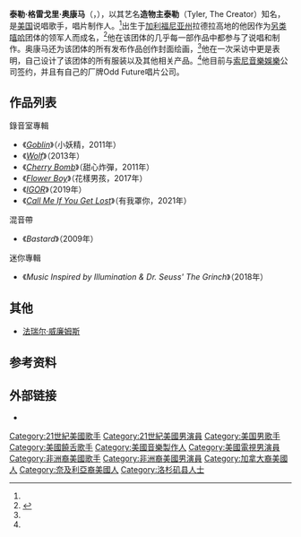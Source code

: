 {{Infobox musical artist
|name = 造物主泰勒<br>Tyler, The Creator
|image = Tyler, The Creator (8048745695) (cropped).jpg
|caption =  2012年，造物主泰勒
|background = solo_singer
|birth_name = 泰勒·格雷戈里·奥康马<br>Tyler Gregory Okonma<ref name=tylergregoryokonmahuffingtonpost>{{cite web |author= |url=http://www.huffingtonpost.com/2011/12/23/tyler-the-creator-arrested_n_1167971.html |title=Tyler Gregory Okonma, Rapper Known As 'Tyler, The Creator,' Arrested At The Roxy Theatre |publisher=Huffington Post |date=December 23, 2011 |accessdate=April 20, 2012 |archive-date=2016-03-10 |archive-url=https://web.archive.org/web/20160310212714/http://www.huffingtonpost.com/2011/12/23/tyler-the-creator-arrested_n_1167971.html |dead-url=no }}</ref>
|alias = Wolf Haley <!--   Noted music video director under the name -->
|birth_date = {{birth date and age|1991|3|6}}
|origin = {{USA}}[[加利福尼亚州|加利福尼亚州]]拉德拉高地<ref name=nytimes/>
|genre= [[嘻哈乐|嘻哈乐]]
|occupation = 说唱歌手、唱片制作人、音乐录像带导演<ref name=nytimes>Caramanica, Jon (May 4, 2011). [http://www.nytimes.com/2011/05/08/arts/music/tyler-the-creator-of-odd-future-and-goblin.html?pagewanted=all "Tyler, the Creator, of Odd Future and 'Goblin'"] {{Wayback|url=http://www.nytimes.com/2011/05/08/arts/music/tyler-the-creator-of-odd-future-and-goblin.html?pagewanted=all |date=20170701105626 }}, ''[[New_York_Times|New York Times]]</ref><ref name=semtex>{{Cite web |url=http://vimeo.com/26608736 |title=LUNCH WITH TYLER on Vimeo |accessdate=2013-05-20 |archive-date=2016-01-27 |archive-url=https://web.archive.org/web/20160127015641/https://vimeo.com/26608736 |dead-url=no }}</ref>
|instrument = 声乐
|years_active = 2006年至今
|label = [[XL_Recordings|XL Recordings]] (2011)<br>[[Odd_Future_Records|Odd Future]], [[RED_Distribution|RED Distribution]] (2011-)<!-- NO PROOF FOR DEF JAM. -->
|associated_acts = {{hlist|[[Odd_Future|Odd Future]]|[[I_Smell_Panties|I Smell Panties]]|[[ASAP_Rocky|ASAP Rocky]]|[[Frank_Ocean|Frank Ocean]]|[[Kali_Uchis|Kali Uchis]]|[[法瑞尔·威廉姆斯|Pharrell Williams]]|[[贾登·史密斯|Jaden Smith]]|[[Steve_Lacy|Steve Lacy]]}}
| signature  = Tyler, the Creator's signature.svg
|website = {{URL|oddfuture.com}}
}}
'''泰勒·格雷戈里·奥康马'''（{{lang-en|Tyler Gregory Okonma}}，{{bd|1991年|3月6日}}），以其艺名'''造物主泰勒'''（Tyler, The Creator）知名，是[[美国|美国]]说唱歌手，唱片制作人。<ref name=semtex/>出生于[[加利福尼亚州|加利福尼亚州]]拉德拉高地的他因作为[[另类嘻哈|另类嘻哈]]团体{{link-en|Odd Future|Odd Future}}的领军人而成名，<ref>{{cite web |author=Caroline Ryder |url=http://www.laweekly.com/2010-10-14/music/the-future-is-odd/ |title=The Future Is Odd – Page 1 – Music – Los Angeles |publisher=LA Weekly |date=October 14, 2010 |accessdate=February 19, 2011 |archive-date=2012-07-30 |archive-url=https://www.webcitation.org/69YCKBHPj?url=http://www.laweekly.com/2010-10-14/music/the-future-is-odd/ |dead-url=no }}</ref>他在该团体的几乎每一部作品中都参与了说唱和制作。奥康马还为该团体的所有发布作品创作封面绘画，<ref name=nytimes/>他在一次采访中更是表明，自己设计了该团体的所有服装以及其他相关产品。<ref name=semtex/>他目前与[[索尼音樂娛樂|索尼音樂娛樂]]公司签约，并且有自己的厂牌Odd Future唱片公司。

==作品列表==
;錄音室專輯
*《''[[Goblin|Goblin]]''》（小妖精，2011年）
*《''[[Wolf|Wolf]]''》（2013年）
*《''[[Cherry_Bomb|Cherry Bomb]]''》（甜心炸彈，2011年）
*《''[[花樣男孩|Flower Boy]]''》（花樣男孩，2017年）
*《''[[IGOR|IGOR]]''》（2019年）
*《''[[Call_Me_If_You_Get_Lost|Call Me If You Get Lost]]''》（有我罩你，2021年）
;混音帶
*《''Bastard''》（2009年）
;迷你專輯
*《''Music Inspired by Illumination & Dr. Seuss' The Grinch''》（2018年）

== 其他 ==
*[[法瑞尔·威廉姆斯|法瑞尔·威廉姆斯]]

== 参考资料 ==
{{Reflist|2}}

== 外部链接 ==
* {{twitter|fucktyler}}
{{commons category|Tyler, the Creator}}

{{DEFAULTSORT:Tyler, The Creator}}
[[Category:21世紀美國歌手|Category:21世紀美國歌手]]
[[Category:21世紀美國男演員|Category:21世紀美國男演員]]
[[Category:美国男歌手|Category:美国男歌手]]
[[Category:美國饒舌歌手|Category:美國饒舌歌手]]
[[Category:美國音樂製作人|Category:美國音樂製作人]]
[[Category:美國電視男演員|Category:美國電視男演員]]
[[Category:非洲裔美國歌手|Category:非洲裔美國歌手]]
[[Category:非洲裔美國男演員|Category:非洲裔美國男演員]]
[[Category:加拿大裔美國人|Category:加拿大裔美國人]]
[[Category:奈及利亞裔美國人|Category:奈及利亞裔美國人]]
[[Category:洛杉矶县人士|Category:洛杉矶县人士]]